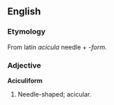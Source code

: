 ==English==

===Etymology===
From latin ''acicula'' needle + ''-form''.

===Adjective===
'''Aciculiform'''

#Needle-shaped; acicular.